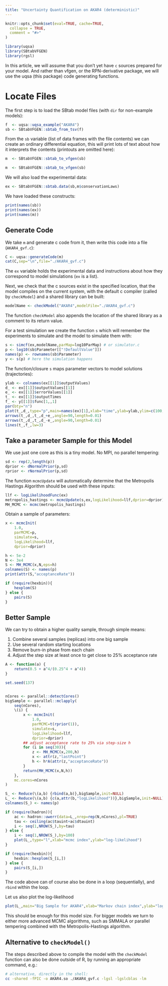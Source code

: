 ```yaml
---
title: "Uncertainty Quantification on AKAR4 (deterministic)"
---
```


```r
knitr::opts_chunk$set(eval=TRUE, cache=TRUE,
  collapse = TRUE,
  comment = "#>"
)
```

```r
library(uqsa)
library(SBtabVFGEN)
library(rgsl)
```

In this article, we will assume that you don't yet have `c` sources
prepared for your model. And rather than vfgen, or the RPN-derivative
package, we will use the uqsa (this package) code generating
functions.

# Locate Files

The first step is to load the SBtab model files
(with `dir` for non-example models):

```r
f  <- uqsa::uqsa_example("AKAR4")
sb <- SBtabVFGEN::sbtab_from_tsv(f)
```

From the `sb` variable (list of data frames with the file contents) we can create an ordinary
differential equation, this will print lots of text about how it
interprets the contents (printouts are omitted here):

```r
m  <- SBtabVFGEN::sbtab_to_vfgen(sb)
```

```r
m  <- SBtabVFGEN::sbtab_to_vfgen(sb)
```

We will also load the experimental data:

```r
ex <- SBtabVFGEN::sbtab.data(sb,m$conservationLaws)
```

We have loaded these constructs:

```r
print(names(sb))
print(names(ex))
print(names(m))
```

## Generate Code

We take `m` and generate c code from it, then write this code into a file (`AKAR4_gvf.c`):

```r
C <- uqsa::generateCode(m)
cat(C,sep="\n",file="./AKAR4_gvf.c")
```

The `ex` variable holds the experimental data and instructions about
how they correspond to model simulations (`ex` is a list).

Next, we check that the c sources exist in the specified location,
that the model compiles on the current system, with the default c
compiler (called by `checkModel`) and a shared library can be built:

```r
modelName <- checkModel("AKAR4",modelFile="./AKAR4_gvf.c")
```

The function `checkModel` also appends the location of the shared library as a comment to its return value.

For a test simulation we create the function `s` which will remember the experiments to simulate and the model to simulate them with:

```r
s <- simcf(ex,modelName,parMap=log10ParMap) # or simulator.c
p <- log10(sb$Parameter[["!DefaultValue"]])
names(p) <- rownames(sb$Parameter)
y <- s(p) # here the simulation happens
```

The function/closure `s` maps parameter vectors to model solutions (trajectories):

```r
ylab <- colnames(ex[[1]]$outputValues)
d_ <- ex[[1]]$outputValues[[1]]
e_ <- ex[[1]]$errorValues[[1]]
t_ <- ex[[1]]$outputTimes
f_ <- y[[1]]$func[1,,1]
par(bty="n")
plot(t_,d_,type="p",main=names(ex)[1],xlab="time",ylab=ylab,ylim=c(100,200))
arrows(t_,d_,t_,d_+e_,angle=90,length=0.01)
arrows(t_,d_,t_,d_-e_,angle=90,length=0.01)
lines(t_,f_,lw=3)
```

## Take a parameter Sample for this Model

We use just one core as this is a tiny model. No MPI, no parallel tempering:

```r
sd <- rep(2,length(p))
dprior <- dNormalPrior(p,sd)
rprior <- rNormalPrior(p,sd)
```

The function `mcmcUpdate` will automatically determine that the
Metropolis Hastings Algorithm should be used with these inputs:

```r
llf <- logLikelihoodFunc(ex)
metropolis_hastings <- mcmcUpdate(s,ex,logLikelihood=llf,dprior=dprior)
MH_MCMC <- mcmc(metropolis_hastings)
```

Obtain a sample of parameters:

```r
x <- mcmcInit(
    1.0,
    parMCMC=p,
    simulate=s,
    logLikelihood=llf,
    dprior=dprior)

h <- 5e-2
N <- 3e4
S <- MH_MCMC(x,N,eps=h)
colnames(S) <- names(p)
print(attr(S,"acceptanceRate"))

if (require(hexbin)){
    hexplom(S)
} else {
    pairs(S)
}
```

## Better Sample

We can try to obtain a higher quality sample, through simple means:

1. Combine several samples (replicas) into one big sample
2. Use several random starting locations
3. Remove burn-in phase from each chain
4. Adjust the step size at least once to get close to 25% acceptance rate

```r
A <- function(a) {
    return(0.5 + a^4/(0.25^4 + a^4))
}

set.seed(137)


nCores <- parallel::detectCores()
bigSample <- parallel::mclapply(
    seq(nCores),
    \(i) {
        x <- mcmcInit(
            1.0,
            parMCMC=t(rprior(1)),
            simulate=s,
            logLikelihood=llf,
            dprior=dprior)
        ## adjust acceptance rate to 25% via step-size h
        for (i in seq(30)){
            z <- MH_MCMC(x,200,h)
            x <- attr(z,"lastPoint")
            h <- h*A(attr(z,"acceptanceRate"))
        }
        return(MH_MCMC(x,N,h))
    },
    mc.cores=nCores
)

S_ <- Reduce(\(a,b) {rbind(a,b)},bigSample,init=NULL)
L_ <- Reduce(\(a,b) {c(a,attr(b,"logLikelihood"))},bigSample,init=NULL)
colnames(S_) <- names(p)

if (require(hadron)){
    ac <- hadron::uwerr(data=L_,nrep=rep(N,nCores),pl=TRUE)
    tau <- ceiling(ac$tauint+ac$dtauint)
    i <- seq(1,NROW(S_),by=tau)
} else {
    i <- seq(1,NROW(S_),by=100)
    plot(L_,type="l",xlab="mcmc index",ylab="log-likelihood")
}
```
```r
if (require(hexbin)){
    hexbin::hexplom(S_[i,])
} else {
    pairs(S_[i,])
}
```

The code above can of course also be done in a loop (sequentially), and `rbind` within the loop.

Let us also plot the log-likelihood

```r
plot(L_,main="Big Sample for AKAR4",xlab="Markov chain index",ylab="log-likelihood", type="l")
```

This should be enough for this model size. For bigger models we turn
to either more advanced MCMC algorithms, such as SMMALA or parallel
tempering combined with the Metropolis-Hastings algorithm.

## Alternative to `checkModel()`

The steps described above to compile the model with the `checkModel`
function can also be done outside of R, by running an appropriate
command, e.g.:

```sh
# alternative, directly in the shell:
cc -shared -fPIC -o AKAR4.so ./AKAR4_gvf.c -lgsl -lgslcblas -lm
```


